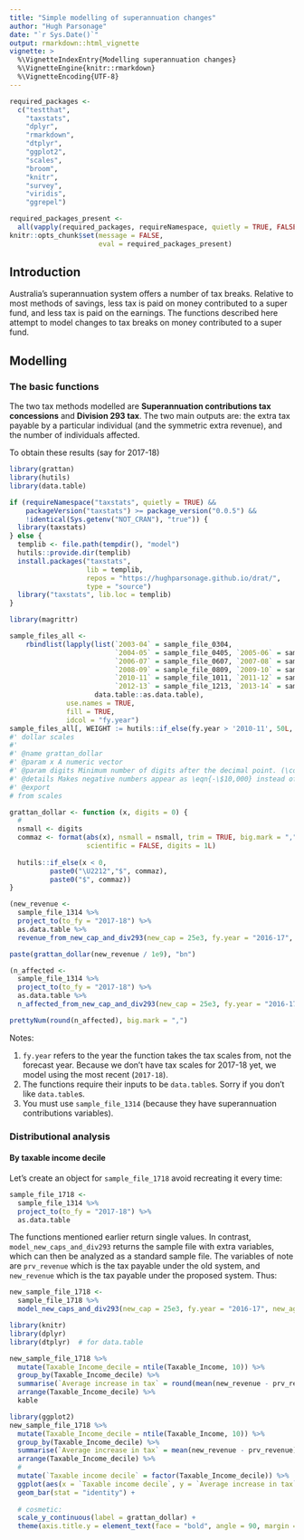 ```yaml
---
title: "Simple modelling of superannuation changes"
author: "Hugh Parsonage"
date: "`r Sys.Date()`"
output: rmarkdown::html_vignette
vignette: >
  %\VignetteIndexEntry{Modelling superannuation changes}
  %\VignetteEngine{knitr::rmarkdown}
  %\VignetteEncoding{UTF-8}
---
```


```r
required_packages <-
  c("testthat", 
    "taxstats",
    "dplyr",
    "rmarkdown", 
    "dtplyr",
    "ggplot2",
    "scales", 
    "broom", 
    "knitr",
    "survey", 
    "viridis",
    "ggrepel")

required_packages_present <-
  all(vapply(required_packages, requireNamespace, quietly = TRUE, FALSE))
knitr::opts_chunk$set(message = FALSE, 
                      eval = required_packages_present)
```


## Introduction
Australia's superannuation system offers a number of tax breaks. Relative to most methods of savings, less tax is paid on money contributed to a super fund, and less tax is paid on the earnings. The functions described here attempt to model changes to tax breaks on money contributed to a super fund.

## Modelling

### The basic functions
The two tax methods modelled are **Superannuation contributions tax concessions** and **Division 293 tax**. The two main outputs are: the extra tax payable by a particular individual (and the symmetric extra revenue), and the number of individuals affected.

To obtain these results (say for 2017-18)

```r
library(grattan)
library(hutils)
library(data.table)
```
```r
if (requireNamespace("taxstats", quietly = TRUE) &&
    packageVersion("taxstats") >= package_version("0.0.5") &&
    !identical(Sys.getenv("NOT_CRAN"), "true")) {
  library(taxstats)
} else {
  templib <- file.path(tempdir(), "model")
  hutils::provide.dir(templib)
  install.packages("taxstats",
                   lib = templib,
                   repos = "https://hughparsonage.github.io/drat/",
                   type = "source")
  library("taxstats", lib.loc = templib)
}

```
  
```r
library(magrittr)

sample_files_all <-
    rbindlist(lapply(list(`2003-04` = sample_file_0304, 
                          `2004-05` = sample_file_0405, `2005-06` = sample_file_0506, 
                          `2006-07` = sample_file_0607, `2007-08` = sample_file_0708, 
                          `2008-09` = sample_file_0809, `2009-10` = sample_file_0910, 
                          `2010-11` = sample_file_1011, `2011-12` = sample_file_1112, 
                          `2012-13` = sample_file_1213, `2013-14` = sample_file_1314), 
                     data.table::as.data.table),
              use.names = TRUE,
              fill = TRUE, 
              idcol = "fy.year")
sample_files_all[, WEIGHT := hutils::if_else(fy.year > '2010-11', 50L, 100L)]
#' dollar scales
#' 
#' @name grattan_dollar
#' @param x A numeric vector
#' @param digits Minimum number of digits after the decimal point. (\code{nsmall} in \code{base::format}).
#' @details Makes negative numbers appear as \eqn{-\$10,000} instead of \eqn{\$-10,000} in \code{scales::dollar}.
#' @export
# from scales

grattan_dollar <- function (x, digits = 0) {
  #
  nsmall <- digits
  commaz <- format(abs(x), nsmall = nsmall, trim = TRUE, big.mark = ",", 
                   scientific = FALSE, digits = 1L)
  
  hutils::if_else(x < 0, 
          paste0("\U2212","$", commaz),
          paste0("$", commaz))
}

(new_revenue <- 
  sample_file_1314 %>%
  project_to(to_fy = "2017-18") %>%
  as.data.table %>%
  revenue_from_new_cap_and_div293(new_cap = 25e3, fy.year = "2016-17", new_age_based_cap = FALSE, new_div293_threshold = 250e3))

paste(grattan_dollar(new_revenue / 1e9), "bn")

(n_affected <-
  sample_file_1314 %>%
  project_to(to_fy = "2017-18") %>%
  as.data.table %>%
  n_affected_from_new_cap_and_div293(new_cap = 25e3, fy.year = "2016-17", new_age_based_cap = FALSE, new_div293_threshold = 250e3))

prettyNum(round(n_affected), big.mark = ",")
```

Notes: 

  1. `fy.year` refers to the year the function takes the tax scales from, not the forecast year. Because we don't have tax scales for 2017-18 yet, we model using the most recent (`2017-18`).
  2. The functions require their inputs to be `data.table`s. Sorry if you don't like `data.table`s.
  3. You must use `sample_file_1314` (because they have superannuation contributions variables).

### Distributional analysis

#### By taxable income decile
Let's create an object for `sample_file_1718` avoid recreating it every time:
```r
sample_file_1718 <-
  sample_file_1314 %>%
  project_to(to_fy = "2017-18") %>%
  as.data.table
```

The functions mentioned earlier return single values. In contrast, `model_new_caps_and_div293` returns the sample file with extra variables, which can then be analyzed as a standard sample file. The variables of note are `prv_revenue` which is the tax payable under the old system, and `new_revenue` which is the tax payable under the proposed system. Thus:

```r
new_sample_file_1718 <- 
  sample_file_1718 %>%
  model_new_caps_and_div293(new_cap = 25e3, fy.year = "2016-17", new_age_based_cap = FALSE, new_div293_threshold = 250e3)

```

```r
library(knitr)
library(dplyr)
library(dtplyr)  # for data.table

new_sample_file_1718 %>%
  mutate(Taxable_Income_decile = ntile(Taxable_Income, 10)) %>%
  group_by(Taxable_Income_decile) %>%
  summarise(`Average increase in tax` = round(mean(new_revenue - prv_revenue), 2)) %>%
  arrange(Taxable_Income_decile) %>%
  kable
```

```r
library(ggplot2)
new_sample_file_1718 %>%
  mutate(Taxable_Income_decile = ntile(Taxable_Income, 10)) %>%
  group_by(Taxable_Income_decile) %>%
  summarise(`Average increase in tax` = mean(new_revenue - prv_revenue)) %>%
  arrange(Taxable_Income_decile) %>%
  #
  mutate(`Taxable income decile` = factor(Taxable_Income_decile)) %>%
  ggplot(aes(x = `Taxable income decile`, y = `Average increase in tax`)) + 
  geom_bar(stat = "identity") + 
  
  # cosmetic:
  scale_y_continuous(label = grattan_dollar) + 
  theme(axis.title.y = element_text(face = "bold", angle = 90, margin = margin(1, 1, 1, 1, "lines")))
```






